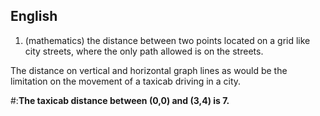 ==English==
{{rfc}}

# (mathematics) the distance between two points located on a grid like city streets, where the only path allowed is on the streets.
The distance on vertical and horizontal graph lines as would be the limitation on the movement of a taxicab driving in a city.
#:'''The taxicab distance between (0,0) and (3,4) is 7.'''